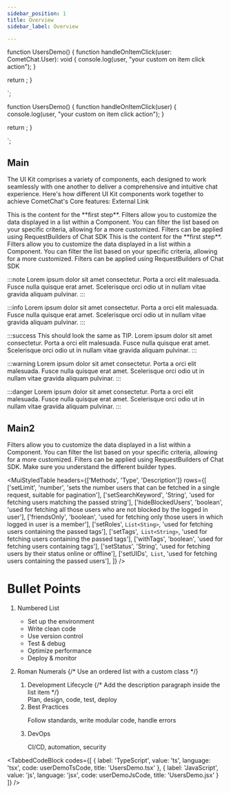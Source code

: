 ```yaml
---
sidebar_position: 1
title: Overview
sidebar_label: Overview

---
```




function UsersDemo() {
  function handleOnItemClick(user: CometChat.User): void {
    console.log(user, "your custom on item click action");
  }

  return <CometChatUsers onItemClick={handleOnItemClick} />;
}

`;


function UsersDemo() {
  function handleOnItemClick(user) {
    console.log(user, "your custom on item click action");
  }

  return <CometChatUsers onItemClick={handleOnItemClick} />;
}

`;


## Main
The UI Kit comprises a variety of components, each designed to work seamlessly with one another to deliver a comprehensive and intuitive chat experience. Here's how different UI Kit components work together to achieve CometChat's Core features:
<ExternalLink href='https://www.cometchat.com/'>External Link</ExternalLink> 


<StepBlock label="Step 01">
  This is the content for the **first step**. Filters allow you to customize the data displayed
  in a list within a Component. You can filter the list based on your specific criteria,
  allowing for a more customized. Filters can be applied using <CodeBadge>RequestBuilders</CodeBadge> of Chat SDK 
</StepBlock>

<StepBlock label="Step 02">
  This is the content for the **first step**. Filters allow you to customize the data displayed
  in a list within a Component. You can filter the list based on your specific criteria,
  allowing for a more customized. Filters can be applied using <CodeBadge>RequestBuilders</CodeBadge> of Chat SDK 
</StepBlock>

<BottomSpacer spacing={32}/>

:::note
Lorem ipsum dolor sit amet consectetur. Porta a orci elit malesuada. Fusce nulla quisque erat amet. Scelerisque orci odio ut in nullam vitae gravida aliquam pulvinar.
:::

:::info
Lorem ipsum dolor sit amet consectetur. Porta a orci elit malesuada. Fusce nulla quisque erat amet. Scelerisque orci odio ut in nullam vitae gravida aliquam pulvinar. 
:::

:::success
This should look the same as TIP. Lorem ipsum dolor sit amet consectetur. Porta a orci elit malesuada. Fusce nulla quisque erat amet. Scelerisque orci odio ut in nullam vitae gravida aliquam pulvinar.
:::

:::warning
Lorem ipsum dolor sit amet consectetur. Porta a orci elit malesuada. Fusce nulla quisque erat amet. Scelerisque orci odio ut in nullam vitae gravida aliquam pulvinar. 
:::

:::danger
Lorem ipsum dolor sit amet consectetur. Porta a orci elit malesuada. Fusce nulla quisque erat amet. Scelerisque orci odio ut in nullam vitae gravida aliquam pulvinar.
:::

<BottomSpacer/>


## Main2
 <FeatureShowcase>
  <FeatureCard
    number="01"
    title="Gif Processing"
    description="Lorem ipsum dolor sit amet purus consectetur adipiscing lacus."
  />
  <FeatureCard
    number="02"
    title="Video Analysis"
    description="Lorem ipsum dolor sit amet purus consectetur adipiscing lacus."
  />
  <FeatureCard
    number="03"
    title="Image Tagging"
    description="Lorem ipsum dolor sit amet purus consectetur adipiscing lacus."
  />
  <FeatureCard
    number="04"
    title="Data Export"
    description="Lorem ipsum dolor sit amet purus consectetur adipiscing lacus."
  />
</FeatureShowcase>
<BottomSpacer/>

  <CheckListItem>
  Filters allow you to customize the data displayed in a list within a Component. You can filter the list based on your specific criteria, allowing for a more customized.
</CheckListItem>

<CheckListItem>
  Filters can be applied using <CodeBadge>RequestBuilders</CodeBadge> of Chat SDK. Make sure you understand the different builder types.
</CheckListItem>
<BottomSpacer/>

<ImageLightbox
  src={ReactUIKitImg}
  alt="A very cool image"
  thumbnailWidth="400px"
/>
<BottomSpacer/>



<MuiStyledTable
  headers={['Methods', 'Type', 'Description']}
  rows={[
  ['setLimit', 'number', 'sets the number users that can be fetched in a single request, suitable for pagination'],
  ['setSearchKeyword', 'String', 'used for fetching users matching the passed string'],
  ['hideBlockedUsers', 'boolean', 'used for fetching all those users who are not blocked by the logged in user'],
  ['friendsOnly', 'boolean', 'used for fetching only those users in which logged in user is a member'],
  ['setRoles', `List<Sting>`, 'used for fetching users containing the passed tags'],
  ['setTags',` List<String>`, 'used for fetching users containing the passed tags'],
  ['withTags', 'boolean', 'used for fetching users containing tags'],
  ['setStatus', 'String', 'used for fetching users by their status online or offline'],
  ['setUIDs',` List`, 'used for fetching users containing the passed users'],
]}
/>

<BottomSpacer/>

# Bullet Points

1.  Numbered List
    *   Set up the environment
    *   Write clean code
    *   Use version control
    *   Test & debug
    *   Optimize performance
    *   Deploy & monitor

2.  Roman Numerals
    {/* Use an ordered list with a custom class */}
    <ol className='listRomanUpper'>
      <li className="text-body-1 font-regular">
        Development Lifecycle
        {/* Add the description paragraph inside the list item */}
        <div className='listDescription'>
          Plan, design, code, test, deploy
        </div>
      </li>
      <li>
        Best Practices
        <p className='listDescription'>
          Follow standards, write modular code, handle errors
        </p>
      </li>
      <li>
        DevOps
        <p className='listDescription'>
          CI/CD, automation, security
        </p>
      </li>
    </ol>
<BottomSpacer/>

<TabbedCodeBlock
  codes={[
    { label: 'TypeScript', value: 'ts', language: 'tsx',  code: userDemoTsCode, title: 'UsersDemo.tsx' },
    { label: 'JavaScript', value: 'js', language: 'jsx', code: userDemoJsCode, title: 'UsersDemo.jsx' }
  ]}
/>

<BottomSpacer/>

<AdditionalResources/>

